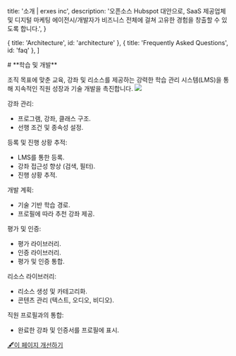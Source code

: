
  title: '소개 | erxes inc',
  description:
    '오픈소스 Hubspot 대안으로, SaaS 제공업체 및 디지털 마케팅 에이전시/개발자가 비즈니스 전체에 걸쳐 고유한 경험을 창출할 수 있도록 합니다.',
}

  { title: 'Architecture', id: 'architecture' },
  { title: 'Frequently Asked Questions', id: 'faq' },
]

<HeroPattern />
# **학습 및 개발**

조직 목표에 맞춘 교육, 강좌 및 리소스를 제공하는 강력한 학습 관리 시스템(LMS)을 통해 지속적인 직원 성장과 기술 개발을 촉진합니다.
![](https://office.erxes.io/gateway/read-file?key=office-erxes-io/0.4308138348739725MacBookPro16_-1.png)

강좌 관리:
- 프로그램, 강좌, 클래스 구조.
- 선행 조건 및 종속성 설정.

등록 및 진행 상황 추적:
- LMS를 통한 등록.
- 강좌 접근성 향상 (검색, 필터).
- 진행 상황 추적.

개발 계획:
- 기술 기반 학습 경로.
- 프로필에 따라 추천 강좌 제공.

평가 및 인증:
- 평가 라이브러리.
- 인증 라이브러리.
- 평가 및 인증 통합.

리소스 라이브러리:
- 리소스 생성 및 카테고리화.
- 콘텐츠 관리 (텍스트, 오디오, 비디오).

직원 프로필과의 통합:
- 완료한 강좌 및 인증서를 프로필에 표시.

[🖋️이 페이지 개선하기](https://github.com/erxes/erxes-docs/edit/main/src/app/requirement/employee/learning/page.mdx)
